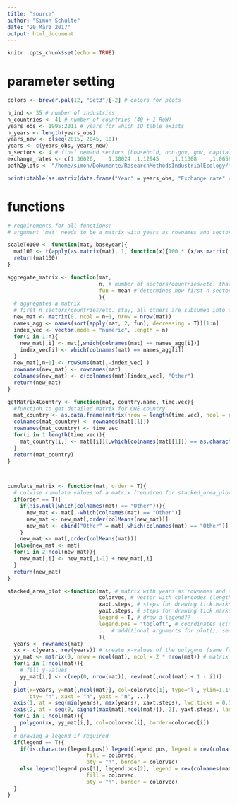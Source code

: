 ```yaml
---
title: "source"
author: "Simon Schulte"
date: "20 März 2017"
output: html_document
---
```


```r
knitr::opts_chunk$set(echo = TRUE)
```


# parameter setting
```r
colors <- brewer.pal(12, "Set3")[-2] # colors for plots

n_ind <- 35 # number of industries
n_countries <- 41 # number of countries (40 + 1 RoW)
years_obs <- 1995:2011 # years for which IO table exists
n_years <- length(years_obs)
years_new <- c(seq(2015, 2045, 10))
years <- c(years_obs, years_new)
n_sectors <- 4 # final demand sectors (household, non-gov, gov, capital formation)
exchange_rates <- c(1.36626,	1.30024	,1.12945	,1.11308	,1.06580	,0.92360	,0.89560	,0.94560	,1.13120,	1.24390,	1.24410	,1.25560,	1.37050	,1.47080,	1.39480,	1.32570,	1.39200) # 1 € = ...$US (according to WIOD)
path2plots <- "/home/simon/Dokumente/ResearchMethodsIndustrialEcology/myproject/analyse_results/figures/"

print(xtable(as.matrix(data.frame("Year" = years_obs, "Exchange rate" = exchange_rates)), digits = c(0,0,2)), include.rownames = F)
``` 

# functions
```r
# requirements for all functions: 
# argument 'mat' needs to be a matrix with years as rownames and sectors/countries(/...) as colnames

scaleTo100 <- function(mat, baseyear){
  mat100 <- t(apply(as.matrix(mat), 1, function(x){100 * (x/as.matrix(mat)[which(rownames(mat) == as.character(baseyear)),])}))
  return(mat100)
}

aggregate_matrix <- function(mat, 
                             n, # number of sectors/countries/etc. that stay
                             fun = mean # determines how first n sectors/countries/etc are determined
                             ){
  # aggregates a matrix
  # first n sectors/countries/etc. stay, all others are subsumed into one sector "Other"
  new_mat <- matrix(0, ncol = n+1, nrow = nrow(mat))
  names_agg <- names(sort(apply(mat, 2, fun), decreasing = T))[1:n]
  index_vec <- vector(mode = "numeric", length = n)
  for(i in 1:n){
    new_mat[,i] <- mat[,which(colnames(mat) == names_agg[i])]
    index_vec[i] <- which(colnames(mat) == names_agg[i])
  }
  new_mat[,n+1] <- rowSums(mat[,-index_vec] ) 
  rownames(new_mat) <- rownames(mat)
  colnames(new_mat) <- c(colnames(mat)[index_vec], "Other")
  return(new_mat)
}

getMatrix4Country <- function(mat, country.name, time.vec){
  #function to get detailed matrix for ONE country
  mat_country <- as.data.frame(matrix(nrow = length(time.vec), ncol = nrow(mat[[1]])))
  colnames(mat_country) <- rownames(mat[[1]])
  rownames(mat_country) <- time.vec
  for(i in 1:length(time.vec)){
    mat_country[i,] <- mat[[i]][,which(colnames(mat[[1]]) == as.character(country.name))]
  }
  return(mat_country)
}



cumulate_matrix <- function(mat, order = T){
  # colwise cumulate values of a matrix (required for stacked_area_plot)
  if(order == T){
    if(!is.null(which(colnames(mat) == "Other"))){
      new_mat <- mat[,-which(colnames(mat) == "Other")]
      new_mat <- new_mat[,order(colMeans(new_mat))]
      new_mat <- cbind("Other" = mat[,which(colnames(mat) == "Other")], new_mat)
    }
    new_mat <- mat[,order(colMeans(mat))]
  }else{new_mat <- mat}
  for(i in 2:ncol(new_mat)){
    new_mat[,i] <- new_mat[,i-1] + new_mat[,i]
  }
  return(new_mat)
}

stacked_area_plot <-function(mat, # matrix with years as rownames and sectors/countries(/...) as colnames --> output of function cumulate_matrix with order = T
                             colorvec, # vector with colorcodes (length(colorvec) = ncol(mat))
                             xaxt.steps, # steps for drawing tick marks at x-axis
                             yaxt.steps, # steps for drawing tick marks at x-axis
                             legend = T, # draw a legend??
                             legend.pos = "topleft", # coordinates (c(x,y) or position (e.g."bottomleft") of the legend, see ?legend)
                             ... # additional arguments for plot(), see ?plot
                             ){
  years <- rownames(mat)
  xx <- c(years, rev(years)) # create x-values of the polygons (same for all)
  yy_mat <- matrix(0, nrow = ncol(mat), ncol = 2 * nrow(mat)) # matrix to store y-values of each polygon
  for(i in 1:ncol(mat)){
    # fill y-values
    yy_mat[i,] <- c(rep(0, nrow(mat)), rev(mat[,ncol(mat) + 1 - i]))
  }
  plot(x=years, y=mat[,ncol(mat)], col=colorvec[1], type='l', ylim=1.1*c(0, max(mat[,ncol(mat)])), 
       bty= "n", xaxt = "n", yaxt = "n", ...) 
  axis(1, at = seq(min(years), max(years), xaxt.steps), lwd.ticks = 0.5, lwd = 0.5)
  axis(2, at = seq(0, signif(max(mat[,ncol(mat)]), 2), yaxt.steps), las = 2, lwd.ticks = 0.5, lwd = 0.5)
  for(i in 1:ncol(mat)){
    polygon(xx, yy_mat[i,], col=colorvec[i], border=colorvec[i])
  }
  # drawing a legend if required
  if(legend == T){
    if(is.character(legend.pos)) legend(legend.pos, legend = rev(colnames(mat)), 
                         fill = colorvec,
                         bty = "n", border = colorvec)
    else legend(legend.pos[1], legend.pos[2], legend = rev(colnames(mat)), 
                         fill = colorvec,
                         bty = "n", border = colorvec)
  } 
}


```



